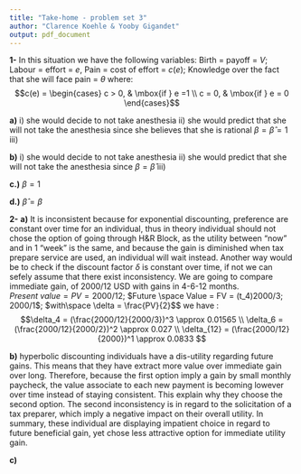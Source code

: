 ```yaml
---
title: "Take-home - problem set 3"
author: "Clarence Koehle & Yooby Gigandet"
output: pdf_document
---
```


**1-**
In this situation we have the following variables:
Birth = payoff = $V$; Labour = effort = $e$, Pain = cost of effort = $c(e)$; Knowledge over the fact that she will face pain = $\theta$
where:
$$c(e) = \begin{cases} c > 0, & \mbox{if } e =1 \\ c = 0, & \mbox{if } e = 0 \end{cases}$$

**a)**
i) she would decide to not take anesthesia
ii) she would predict that she will not take the anesthesia since she believes that she is rational $\beta = \hat{\beta} = 1$
iii)

**b)**
i) she would decide to not take anesthesia
ii) she would predict that she will not take the anesthesia since $\beta = \hat{\beta}$
iii)

**c.)** 
$\beta = 1$

**d.)** 
$\hat{\beta} = \beta$


**2-**
**a)**
It is inconsistent because for exponential discounting, preference are constant over time for an individual, thus in theory individual should not chose the option of going through H&R Block, as the utility between "now" and in 1 "week" is the same, and because the gain is diminished when tax prepare service are used, an individual will wait instead. 
Another way would be to check if the discount factor $\delta$ is constant over time, if not we can sefely assume that there exist inconsistency. We are going to compare immediate gain, of 2000/12 USD with gains in 4-6-12 months.
$Present\ value = PV = 2000/12$; $Future \space Value = FV = (t_4)2000/3; 2000/1$; $with\space \delta = \frac{PV}{2}$$
we have :
$$\delta_4 = (\frac{2000/12}{2000/3})^3 \approx 0.01565 \\ \delta_6 = (\frac{2000/12}{2000/2})^2 \approx 0.027 \\ \delta_{12} = (\frac{2000/12}{2000})^1 \approx 0.0833  $$

**b)**
hyperbolic discounting individuals have a dis-utility regarding future gains. This means that they have extract more value over immediate gain over long. Therefore, because the first option imply a gain by small monthly paycheck, the value associate to each new payment is becoming lowever over time instead of staying consistent. This explain why they choose the second option. The second inconsistency is in regard to the solicitation of a tax preparer, which imply a negative impact on their overall utility. In summary, these individual are displaying impatient choice in regard to future beneficial gain, yet chose less attractive option for immediate utility gain. 

**c)**

